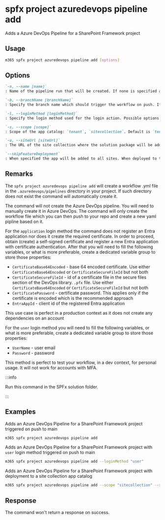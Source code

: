 
# spfx project azuredevops pipeline add

Adds a Azure DevOps Pipeline for a SharePoint Framework project

## Usage

```sh
m365 spfx project azuredevops pipeline add [options]
```

## Options

```md definition-list
`-n, --name [name]`
: Name of the pipeline run that will be created. If none is specified a default name generated by Azure DevOps will be used

`-b, --branchName [branchName]`
: Specify the branch name which should trigger the workflow on push. If none is specified a default will be used which is 'main'

`-l, --loginMethod [loginMethod]`
: Specify the login method used for the login action. Possible options are: `user`, `application`. Default `application`

`-s, --scope [scope]`
: Scope of the app catalog: `tenant`, `sitecollection`. Default is `tenant`

`-u, --siteUrl [siteUrl]`
: The URL of the site collection where the solution package will be added. Required if scope is set to `sitecollection`

`--skipFeatureDeployment`
: When specified the app will be added to all sites. When deployed to the site app catalog it will be added to all sub-sites of that site.
```

<Global />

## Remarks

The `spfx project azuredevops pipeline add` will create a workflow .yml file in the `.azuredevops/pipelines` directory in your project. If such directory does not exist the command will automatically create it.

The command will not create the Azure DevOps pipeline. You will need to manually create it in Azure DevOps. The command will only create the workflow file which you can then push to your repo and create a new yaml pipline based on it.

For the `application` login method the command does not register an Entra application nor does it create the required certificate. In order to proceed, obtain (create) a self-signed certificate and register a new Entra application with certificate authentication. After that you will need to fill the following variables, or what is more preferable, create a dedicated variable group to store those properties:

- `CertificateBase64Encoded` - base 64 encoded certificate. Use either `CertificateBase64Encoded` or `CertificateSecureFileId` but not both
- `CertificateSecureFileId` - id of a certificate file in the secure files section of the DevOps library. `.pfx` file. Use either `CertificateBase64Encoded` or `CertificateSecureFileId` but not both
- `CertificatePassword` - certificate password. This applies only if the certificate is encoded which is the recommended approach
- `EntraAppId` - client id of the registered Entra application

This use case is perfect in a production context as it does not create any dependencies on an account

For the `user` login method you will need to fill the following variables, or what is more preferable, create a dedicated variable group to store those properties:

- `UserName` - user email
- `Password` - password

This method is perfect to test your workflow, in a dev context, for personal usage. It will not work for accounts with MFA.

:::info

Run this command in the SPFx solution folder.

:::
    
## Examples

Adds an Azure DevOps Pipeline for a SharePoint Framework project triggered on push to main

```sh
m365 spfx project azuredevops pipeline add
```

Adds an Azure DevOps Pipeline for a SharePoint Framework project with `user` login method triggered on push to main

```sh
m365 spfx project azuredevops pipeline add --loginMethod "user"
```

Adds an Azure DevOps Pipeline for a SharePoint Framework project with deployment to a site collection app catalog

```sh
m365 spfx project azuredevops pipeline add --scope "sitecollection" --siteUrl "https://some.sharepoint.com/sites/someSite"
```

## Response

The command won't return a response on success.

